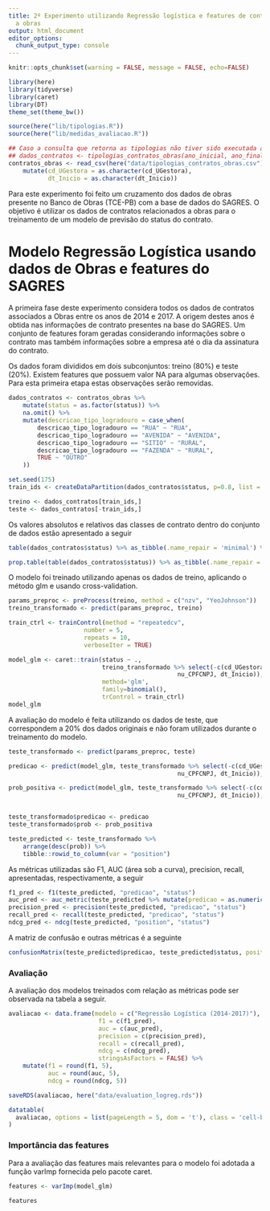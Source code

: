 ```yaml
---
title: 2º Experimento utilizando Regressão logística e features de contratos associados
  a obras
output: html_document
editor_options: 
  chunk_output_type: console
---
```


```r
knitr::opts_chunk$set(warning = FALSE, message = FALSE, echo=FALSE)
```

```r
library(here)
library(tidyverse)
library(caret)
library(DT)
theme_set(theme_bw())
```

```r
source(here("lib/tipologias.R"))
source(here("lib/medidas_avaliacao.R"))
```

```r
## Caso a consulta que retorna as tipologias não tiver sido executada ainda
## dados_contratos <- tipologias_contratos_obras(ano_inicial, ano_final)
contratos_obras <- read_csv(here("data/tipologias_contratos_obras.csv")) %>% 
    mutate(cd_UGestora = as.character(cd_UGestora),
           dt_Inicio = as.character(dt_Inicio))
```

Para este experimento foi feito um cruzamento dos dados de obras presente no Banco de Obras (TCE-PB) com a base de dados do SAGRES. O objetivo é utilizar os dados de contratos relacionados a obras para o treinamento de um modelo de previsão do status do contrato.

# Modelo Regressão Logística usando dados de Obras e features do SAGRES

A primeira fase deste experimento considera todos os dados de contratos associados a Obras entre os anos de 2014 e 2017. A origem destes anos é obtida nas informações de contrato presentes na base do SAGRES. Um conjunto de features foram geradas considerando informações sobre o contrato mas também informações sobre a empresa até o dia da assinatura do contrato.

Os dados foram divididos em dois subconjuntos: treino (80%) e teste (20%). Existem features que possuem valor NA para algumas observações. Para esta primeira etapa estas observações serão removidas.

```r
dados_contratos <- contratos_obras %>% 
    mutate(status = as.factor(status)) %>% 
    na.omit() %>% 
    mutate(descricao_tipo_logradouro = case_when(
        descricao_tipo_logradouro == "RUA" ~ "RUA",
        descricao_tipo_logradouro == "AVENIDA" ~ "AVENIDA",
        descricao_tipo_logradouro == "SITIO" ~ "RURAL",
        descricao_tipo_logradouro == "FAZENDA" ~ "RURAL",
        TRUE ~ "OUTRO"
    ))
```

```r
set.seed(175)
train_ids <- createDataPartition(dados_contratos$status, p=0.8, list = FALSE)

treino <- dados_contratos[train_ids,]
teste <- dados_contratos[-train_ids,]
```

Os valores absolutos e relativos das classes de contrato dentro do conjunto de dados estão apresentado a seguir
```r
table(dados_contratos$status) %>% as_tibble(.name_repair = 'minimal') %>% datatable(options = list(pageLength = 5, dom = 't'), class = 'cell-border stripe', rownames = FALSE, colnames = c("Classe", "Número de observações"))

prop.table(table(dados_contratos$status)) %>% as_tibble(.name_repair = 'minimal') %>% datatable(options = list(pageLength = 5, dom = 't'), class = 'cell-border stripe', rownames = FALSE, colnames = c("Classe", "Porcentagem"))
```

O modelo foi treinado utilizando apenas os dados de treino, aplicando o método glm e usando cross-validation.

```r
params_preproc <- preProcess(treino, method = c("nzv", "YeoJohnson"))
treino_transformado <- predict(params_preproc, treino)
```

```r
train_ctrl <- trainControl(method = "repeatedcv", 
                     number = 5, 
                     repeats = 10, 
                     verboseIter = TRUE)

model_glm <- caret::train(status ~ ., 
                          treino_transformado %>% select(-c(cd_UGestora, nu_Contrato, 
                                               nu_CPFCNPJ, dt_Inicio)),
                          method='glm', 
                          family=binomial(), 
                          trControl = train_ctrl)
model_glm
```

A avaliação do modelo é feita utilizando os dados de teste, que correspondem a 20% dos dados originais e não foram utilizados durante o treinamento do modelo.

```r
teste_transformado <- predict(params_preproc, teste)
```


```r
predicao <- predict(model_glm, teste_transformado %>% select(-c(cd_UGestora, nu_Contrato, 
                                               nu_CPFCNPJ, dt_Inicio)), type = "raw")

prob_positiva <- predict(model_glm, teste_transformado %>% select(-c(cd_UGestora, nu_Contrato, 
                                               nu_CPFCNPJ, dt_Inicio)), type = "prob")[[2]]


teste_transformado$predicao <- predicao
teste_transformado$prob <- prob_positiva
```

```r
teste_predicted <- teste_transformado %>%
    arrange(desc(prob)) %>% 
    tibble::rowid_to_column(var = "position")
```

As métricas utilizadas são F1, AUC (área sob a curva), precision, recall, apresentadas, respectivamente, a seguir

```r
f1_pred <- f1(teste_predicted, "predicao", "status")
auc_pred <- auc_metric(teste_predicted %>% mutate(predicao = as.numeric(predicao)), "predicao", "status")
precision_pred <- precision(teste_predicted, "predicao", "status")
recall_pred <- recall(teste_predicted, "predicao", "status")
ndcg_pred <- ndcg(teste_predicted, "position", "status")
```

A matriz de confusão e outras métricas é a seguinte
```r
confusionMatrix(teste_predicted$predicao, teste_predicted$status, positive = "1")
```

### Avaliação

A avaliação dos modelos treinados com relação as métricas pode ser observada na tabela a seguir.

```r
avaliacao <- data.frame(modelo = c("Regressão Logística (2014-2017)"), 
                         f1 = c(f1_pred), 
                         auc = c(auc_pred),
                         precision = c(precision_pred),
                         recall = c(recall_pred),
                         ndcg = c(ndcg_pred),
                         stringsAsFactors = FALSE) %>% 
    mutate(f1 = round(f1, 5),
           auc = round(auc, 5),
           ndcg = round(ndcg, 5))

saveRDS(avaliacao, here("data/evaluation_logreg.rds"))

datatable(
  avaliacao, options = list(pageLength = 5, dom = 't'), class = 'cell-border stripe', rownames = FALSE
)
```

### Importância das features

Para a avaliação das features mais relevantes para o modelo foi adotada a função varImp fornecida pelo pacote caret.

```r
features <- varImp(model_glm)

features
```
